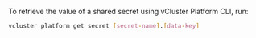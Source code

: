 To retrieve the value of a shared secret using vCluster Platform CLI, run:

```bash
vcluster platform get secret [secret-name].[data-key]
```
